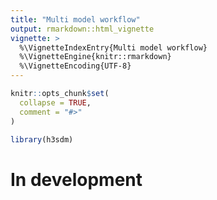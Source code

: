 ```yaml
---
title: "Multi model workflow"
output: rmarkdown::html_vignette
vignette: >
  %\VignetteIndexEntry{Multi model workflow}
  %\VignetteEngine{knitr::rmarkdown}
  %\VignetteEncoding{UTF-8}
---
```


```r
knitr::opts_chunk$set(
  collapse = TRUE,
  comment = "#>"
)
```

```r
library(h3sdm)
```

# In development
